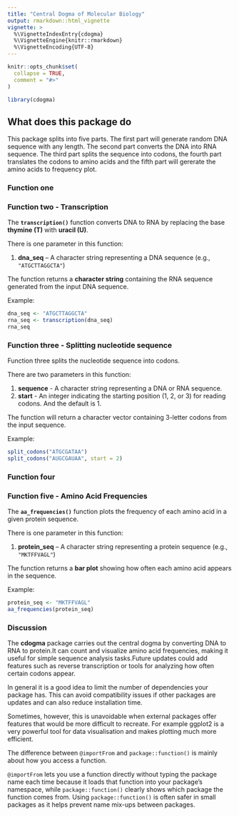 ```yaml
---
title: "Central Dogma of Molecular Biology"
output: rmarkdown::html_vignette
vignette: >
  %\VignetteIndexEntry{cdogma}
  %\VignetteEngine{knitr::rmarkdown}
  %\VignetteEncoding{UTF-8}
---
```


```r
knitr::opts_chunk$set(
  collapse = TRUE,
  comment = "#>"
)
```

```r
library(cdogma)
```

## What does this package do

This package splits into five parts. The first part will generate random DNA sequence with any length. The second part converts the DNA into RNA sequence. The third part splits the sequence into codons, the fourth part translates the codons to amino acids and the fifth part will gererate the amino acids to frequency plot.

### Function one

### Function two - Transcription

The **`transcription()`** function converts DNA to RNA by replacing the base **thymine (T)** with **uracil (U)**.

There is one parameter in this function:

1.  **dna_seq** – A character string representing a DNA sequence (e.g., `"ATGCTTAGGCTA"`)

The function returns a **character string** containing the RNA sequence generated from the input DNA sequence.

Example:

```r
dna_seq <- "ATGCTTAGGCTA"
rna_seq <- transcription(dna_seq)
rna_seq
```

### Function three - Splitting nucleotide sequence 

Function three splits the nucleotide sequence into codons.

There are two parameters in this function:

1.  **sequence** - A character string representing a DNA or RNA sequence.
2.  **start** - An integer indicating the starting position (1, 2, or 3) for reading codons. And the default is 1.

The function will return a character vector containing 3-letter codons from the input sequence.

Example:

```r
split_codons("ATGCGATAA")
split_codons("AUGCGAUAA", start = 2)
```

### Function four

### Function five - Amino Acid Frequencies

The **`aa_frequencies()`** function plots the frequency of each amino acid in a given protein sequence.

There is one parameter in this function:

1.  **protein_seq** – A character string representing a protein sequence (e.g., `"MKTFFVAGL"`)

The function returns a **bar plot** showing how often each amino acid appears in the sequence.

Example:

```r
protein_seq <- "MKTFFVAGL"
aa_frequencies(protein_seq)
```

### Discussion

The **cdogma** package carries out the central dogma by converting DNA to RNA to protein.It can count and visualize amino acid frequencies, making it useful for simple sequence analysis tasks.Future updates could add features such as reverse transcription or tools for analyzing how often certain codons appear.

In general it is a good idea to limit the number of dependencies your package has. This can avoid compatibility issues if other packages are updates and can also reduce installation time.

Sometimes, however, this is unavoidable when external packages offer features that would be more difficult to recreate. For example ggplot2 is a very powerful tool for data visualisation and makes plotting much more efficient.

The difference between `@importFrom` and `package::function()` is mainly about how you access a function.

`@importFrom` lets you use a function directly without typing the package name each time because it loads that function into your package’s namespace, while `package::function()` clearly shows which package the function comes from. Using `package::function()` is often safer in small packages as it helps prevent name mix-ups between packages.
